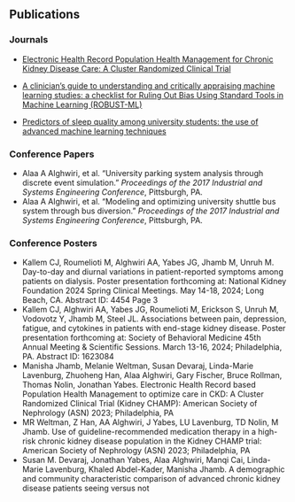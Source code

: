 ## Publications

### Journals

-   [Electronic Health Record Population Health Management for Chronic Kidney Disease Care: A Cluster Randomized Clinical Trial](https://jamanetwork.com/journals/jamainternalmedicine/article-abstract/2817606) 

-   [A clinician’s guide to understanding and critically appraising machine learning studies: a checklist for Ruling Out Bias Using Standard Tools in Machine Learning (ROBUST-ML)](https://academic.oup.com/ehjdh/article/3/2/125/6567505)

-   [Predictors of sleep quality among university students: the use of advanced machine learning techniques](https://link.springer.com/article/10.1007/s11325-020-02150-w)

### Conference Papers

-   Alaa A Alghwiri, et al. "University parking system analysis through discrete event simulation." *Proceedings of the 2017 Industrial and Systems Engineering Conference*, Pittsburgh, PA.
-   Alaa A Alghwiri, et al. "Modeling and optimizing university shuttle bus system through bus diversion." *Proceedings of the 2017 Industrial and Systems Engineering Conference*, Pittsburgh, PA.

### Conference Posters

-	Kallem CJ, Roumelioti M, Alghwiri AA, Yabes JG, Jhamb M, Unruh M. Day-to-day and
diurnal variations in patient-reported symptoms among patients on dialysis. Poster
presentation forthcoming at: National Kidney Foundation 2024 Spring Clinical Meetings.
May 14-18, 2024; Long Beach, CA. Abstract ID: 4454
Page 3
-	Kallem CJ, Alghwiri AA, Yabes JG, Roumelioti M, Erickson S, Unruh M, Vodovotz Y,
Jhamb M, Steel JL. Associations between pain, depression, fatigue, and cytokines in
patients with end-stage kidney disease. Poster presentation forthcoming at: Society of
Behavioral Medicine 45th Annual Meeting & Scientific Sessions. March 13-16, 2024;
Philadelphia, PA. Abstract ID: 1623084
-	Manisha Jhamb, Melanie Weltman, Susan Devaraj, Linda-Marie Lavenburg, Zhuoheng
Han, Alaa Alghwiri, Gary Fischer, Bruce Rollman, Thomas Nolin, Jonathan Yabes.
Electronic Health Record based Population Health Management to optimize care in CKD:
A Cluster Randomized Clinical Trial (Kidney CHAMP): American Society of Nephrology
(ASN) 2023; Philadelphia, PA
-	MR Weltman, Z Han, AA Alghwiri, J Yabes, LU Lavenburg, TD Nolin, M Jhamb. Use of
guideline-recommended medication therapy in a high-risk chronic kidney disease
population in the Kidney CHAMP trial: American Society of Nephrology (ASN) 2023;
Philadelphia, PA
-	Susan M. Devaraj, Jonathan Yabes, Alaa Alghwiri, Manqi Cai, Linda-Marie Lavenburg,
Khaled Abdel-Kader, Manisha Jhamb. A demographic and community characteristic
comparison of advanced chronic kidney disease patients seeing versus not


